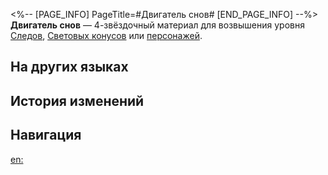 <%-- [PAGE_INFO]
PageTitle=#Двигатель снов#
[END_PAGE_INFO] --%>
{{Предмет Инфобокс
|id          = 114003
|Изображение = Предмет Двигатель снов.png
|Тип         = Материал Следов
|Тип2        = Материал возвышения персонажа
|Инвентарь   = Материалы улучшения
|Редкость    = 4
|Эффект      = 
|Описание    = Энергоядро созданий Мира грёз. Продвинутый материал для усиления.
|Источник1   = [[Труппа «Кошмарики» на уровне Равновесия 4 или выше]]
|Источник2   = [[Универсальная машина для синтеза: Синтез материалов]]
|Источник3   = [[Противники в Расходящейся вселенной]]
|Источник4   = [[Противники в Виртуальной вселенной]]
|Источник5   = [[Универсальная машина для синтеза: Обмен материалов]]
}}
{{Описание|Строительная установка, которая генерирует фантазии и вселяет души в создания Мира грёз.<br /><br />''«Если это устройство выйдет из строя... постарайся проснуться до того, как погрузишься в кошмар, друг мой».''}}
'''Двигатель снов''' — 4-звёздочный материал для возвышения уровня [[Следы|Следов]], [[Световые конусы|Световых конусов]] или [[Персонажи|персонажей]].

==На других языках==
{{На других языках
|en   = Dream Making Engine
|zhs  = 造梦马达
|zht  = 造夢馬達
|ja   = ドリームメイキングモーター
|ko   = 꿈 제조 모터
|es   = Motor creasueños
|fr   = Moteur de création des rêves
|ru   = Двигатель снов
|th   = Dream Making Engine
|vi   = Động Cơ Tạo Giấc Mơ
|de   = Traummaschine
|id   = Dream Making Engine
|pt   = Motor de Geração de Sonhos
}}

==История изменений==
{{История изменений|3.5}}

==Навигация==
{{Материалы улучшения Навбокс}}

[[en:]]